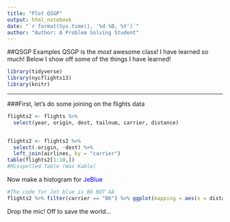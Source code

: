 ```yaml
---
title: "Plot QSGP"
output: html_notebook
date: "`r format(Sys.time(), '%d %B, %Y')`"
author: "Author: A Problem Solving Student"
---
```


##QSGP Examples
QSGP is the *most* awesome class! I have learned so much! Below I show off some of the things I have learned! 

```r
library(tidyverse)
library(nycflights13)
library(knitr)
```

---
###First, let's do some joining on the flights data

```r

flights2 <- flights %>% 
  select(year, origin, dest, tailnum, carrier, distance)


flights2 <- flights2 %>%
  select(-origin, -dest) %>% 
  left_join(airlines, by = "carrier")
table(flights2[1:10,])
#Misspelled Table (Was Kable)
```

Now make a histogram for <font color="blue">JeBlue</font>

```r
#The code for Jet blue is B6 NOT AA
flights2 %>% filter(carrier == "B6") %>% ggplot(mapping = aes(x = distance)) + geom_histogram() + ylab("JetBlue Distance count")

```

Drop the mic! Off to save the world...
